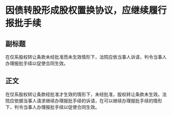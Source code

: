 # 因债转股形成股权置换协议，应继续履行报批手续
## 副标题
在仅系股权转让条款未经批准而未生效情形下，法院应依当事人诉请，判令当事人办理报批手续以促使合同生效。
## 正文
在仅系股权转让条款经批准才生效的情形下，未经批准，股权转让条款未生效。法院应依据当事人请求继续办理报批手续的诉请，在可以继续办理报批手续的情形下，判令当事人办理报批手续以促使合同生效。